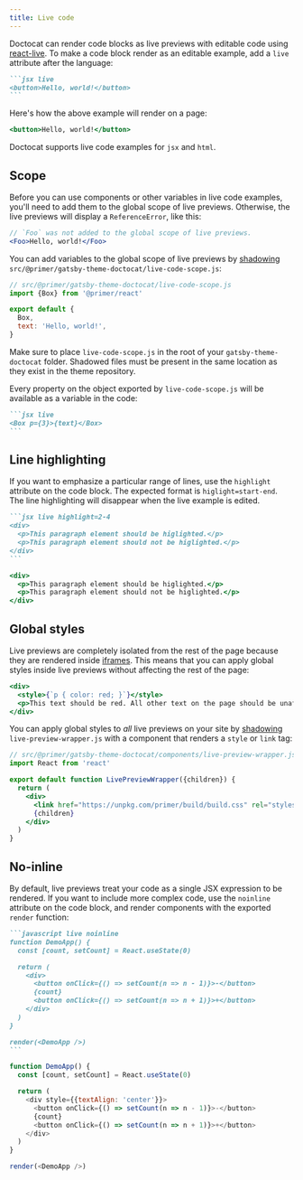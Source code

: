 ```yaml
---
title: Live code
---
```


Doctocat can render code blocks as live previews with editable code using [react-live](https://github.com/FormidableLabs/react-live). To make a code block render as an editable example, add a `live` attribute after the language:

````markdown
```jsx live
<button>Hello, world!</button>
```
````

Here's how the above example will render on a page:

```jsx live
<button>Hello, world!</button>
```

Doctocat supports live code examples for `jsx` and `html`.

## Scope

Before you can use components or other variables in live code examples, you'll need to add them to the global scope of live previews. Otherwise, the live previews will display a `ReferenceError`, like this:

```jsx live
// `Foo` was not added to the global scope of live previews.
<Foo>Hello, world!</Foo>
```

You can add variables to the global scope of live previews by [shadowing](https://www.gatsbyjs.org/blog/2019-04-29-component-shadowing/) `src/@primer/gatsby-theme-doctocat/live-code-scope.js`:

```js
// src/@primer/gatsby-theme-doctocat/live-code-scope.js
import {Box} from '@primer/react'

export default {
  Box,
  text: 'Hello, world!',
}
```

<Note variant="warning">

Make sure to place `live-code-scope.js` in the root of your `gatsby-theme-doctocat` folder. Shadowed files must be present in the same location as they exist in the theme repository.

</Note>

Every property on the object exported by `live-code-scope.js` will be available as a variable in the code:

````markdown
```jsx live
<Box p={3}>{text}</Box>
```
````

## Line highlighting

If you want to emphasize a particular range of lines, use the `highlight` attribute on the code block. The expected format is `higlight=start-end`. The line highlighting will disappear when the live example is edited.

````markdown
```jsx live highlight=2-4
<div>
  <p>This paragraph element should be higlighted.</p>
  <p>This paragraph element should not be higlighted.</p>
</div>
```
````

```jsx live highlight=2-4
<div>
  <p>This paragraph element should be higlighted.</p>
  <p>This paragraph element should not be higlighted.</p>
</div>
```

## Global styles

Live previews are completely isolated from the rest of the page because they are rendered inside [iframes](https://developer.mozilla.org/en-US/docs/Web/HTML/Element/iframe). This means that you can apply global styles inside live previews without affecting the rest of the page:

```jsx live
<div>
  <style>{`p { color: red; }`}</style>
  <p>This text should be red. All other text on the page should be unaffected.</p>
</div>
```

You can apply global styles to _all_ live previews on your site by [shadowing](https://www.gatsbyjs.org/blog/2019-04-29-component-shadowing/) `live-preview-wrapper.js` with a component that renders a `style` or `link` tag:

```jsx
// src/@primer/gatsby-theme-doctocat/components/live-preview-wrapper.js
import React from 'react'

export default function LivePreviewWrapper({children}) {
  return (
    <div>
      <link href="https://unpkg.com/primer/build/build.css" rel="stylesheet" />
      {children}
    </div>
  )
}
```

## No-inline

By default, live previews treat your code as a single JSX expression to be rendered. If you want to include more complex code, use the `noinline` attribute on the code block, and render components with the exported `render` function:

````markdown
```javascript live noinline
function DemoApp() {
  const [count, setCount] = React.useState(0)

  return (
    <div>
      <button onClick={() => setCount(n => n - 1)}>-</button>
      {count}
      <button onClick={() => setCount(n => n + 1)}>+</button>
    </div>
  )
}

render(<DemoApp />)
```
````

```javascript live noinline
function DemoApp() {
  const [count, setCount] = React.useState(0)

  return (
    <div style={{textAlign: 'center'}}>
      <button onClick={() => setCount(n => n - 1)}>-</button>
      {count}
      <button onClick={() => setCount(n => n + 1)}>+</button>
    </div>
  )
}

render(<DemoApp />)
```
